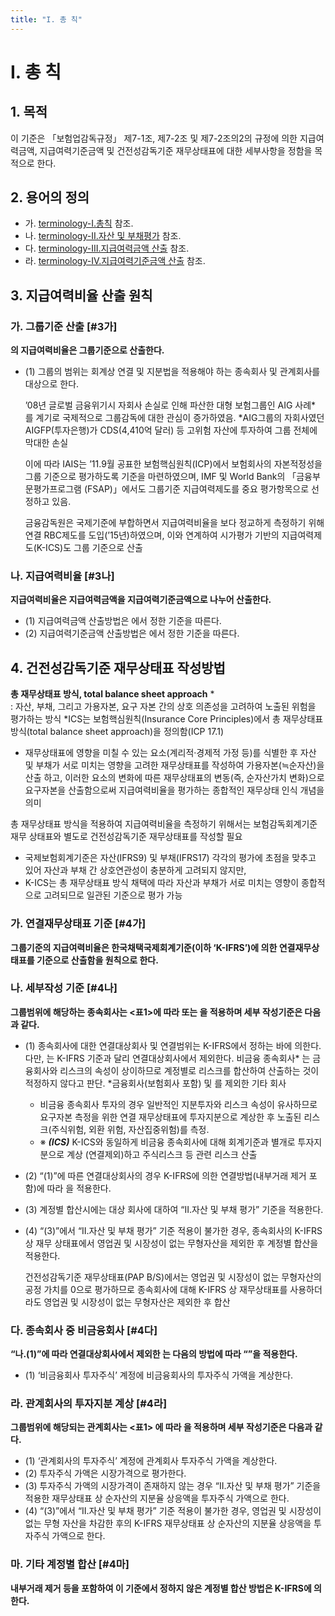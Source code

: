 ```yaml
---
title: "I. 총 칙"
---
```

# I. 총 칙

## 1. 목적
이 기준은 「보험업감독규정」 제7-1조, 제7-2조 및 제7-2조의2의 규정에 의한 지급여력금액, 지급여력기준금액 및 건전성감독기준 재무상태표에 대한 세부사항을 정함을 목적으로 한다.



## 2. 용어의 정의
- 가. [terminology-I.총칙](/kics/term-1/) 참조.
- 나. [terminology-II.자산 및 부채평가](/kics/term-2/) 참조.
- 다. [terminology-III.지급여력금액 산출](/kics/term-3/) 참조.
- 라. [terminology-IV.지급여력기준금액 산출](/kics/term-4/) 참조.

## 3. 지급여력비율 산출 원칙

### 가. 그룹기준 산출 [#3가]
**<OverlayDemo id="보험회사" />의 지급여력비율은 그룹기준으로 산출한다.**
- (1) 그룹의 범위는 회계상 연결 및 지분법을 적용해야 하는 종속회사 및 관계회사를 대상으로 한다.

  <Accordion multiple activeIndex={[]}>
    <AccordionTab header="그룹기준 지급여력비율 산출배경">

  ’08년 글로벌 금융위기시 자회사 손실로 인해 파산한 대형 보험그룹인 AIG 사례* 를 계기로 국제적으로 그룹감독에 대한 관심이 증가하였음.
  <SubText> *AIG그룹의 자회사였던 AIGFP(투자은행)가 CDS(4,410억 달러) 등 고위험 자산에 투자하여 그룹 전체에 막대한 손실</SubText>

  이에 따라 IAIS는 ’11.9월 공표한 보험핵심원칙(ICP)에서 보험회사의 자본적정성을 그룹 기준으로 평가하도록 기준을 마련하였으며, IMF 및 World Bank의 「금융부문평가프로그램 (FSAP)」에서도 그룹기준 지급여력제도를 중요 평가항목으로 선정하고 있음.

  금융감독원은 국제기준에 부합하면서 지급여력비율을 보다 정교하게 측정하기 위해 연결 RBC제도를 도입(’15년)하였으며, 이와 연계하여 시가평가 기반의 지급여력제도(K-ICS)도 그룹 기준으로 산출

    </AccordionTab>
  </Accordion>

### 나. 지급여력비율 [#3나]
**지급여력비율은 지급여력금액을 지급여력기준금액으로 나누어 산출한다.**
- (1) 지급여력금액 산출방법은 <OverlayDemo id="300" />에서 정한 기준을 따른다.
- (2) 지급여력기준금액 산출방법은 <OverlayDemo id="400" />에서 정한 기준을 따른다.

## 4. 건전성감독기준 재무상태표 작성방법
<Accordion multiple activeIndex={[0]}>
<AccordionTab header ="건전성감독기준 재무상태표 별도 작성의 필요성">

**총 재무상태표 방식, total balance sheet approach** \* <br/> : 자산, 부채, 그리고 가용자본, 요구 자본 간의 상호 의존성을 고려하여 노출된 위험을 평가하는 방식
<SubText> *ICS는 보험핵심원칙(Insurance Core Principles)에서 총 재무상태표 방식(total balance sheet approach)을 정의함(ICP 17.1)</SubText>
- 재무상태표에 영향을 미칠 수 있는 요소(계리적·경제적 가정 등)를 식별한 후 자산 및 부채가 서로 미치는 영향을 고려한 재무상태표를 작성하여 가용자본(≒순자산)을 산출 하고, 이러한 요소의 변화에 따른 재무상태표의 변동(즉, 순자산가치 변화)으로 요구자본을 산출함으로써 지급여력비율을 평가하는 종합적인 재무상태 인식 개념을 의미

총 재무상태표 방식을 적용하여 지급여력비율을 측정하기 위해서는 보험감독회계기준 재무 상태표와 별도로 건전성감독기준 재무상태표를 작성할 필요
- 국제보험회계기준은 자산(IFRS9) 및 부채(IFRS17) 각각의 평가에 초점을 맞추고 있어 자산과 부채 간 상호연관성이 충분하게 고려되지 않지만,
- K-ICS는 총 재무상태표 방식 채택에 따라 자산과 부채가 서로 미치는 영향이 종합적으로 고려되므로 일관된 기준으로 평가 가능
</AccordionTab>
</Accordion>

### 가. 연결재무상태표 기준 [#4가]
**그룹기준의 지급여력비율은 한국채택국제회계기준(이하 ‘K-IFRS’)에 의한 연결재무상태표를 기준으로 산출함을 원칙으로 한다.**

### 나. 세부작성 기준 [#4나]
**그룹범위에 해당하는 종속회사는 \<표1>에 따라 <OverlayDemo id="계정별합산"/> 또는 <OverlayDemo id="투자지분계상"/>을 적용하며 세부 작성기준은 다음과 같다.**

<CenterImg src ="/kics/table1.png" caption="<표1> 건전성감독기준 재무상태표 작성방법" />

- (1) 종속회사에 대한 연결대상회사 및 연결범위는 K-IFRS에서 정하는 바에 의한다. 다만, <OverlayDemo id="비금융회사" />는 K-IFRS 기준과 달리 연결대상회사에서 제외한다.
  <Accordion multiple activeIndex={[]}>
  <AccordionTab header="비금융회사를 연결대상회사에서 제외하는 이유">
  비금융 종속회사* 는 금융회사와 리스크의 속성이 상이하므로 계정별로 리스크를 합산하여 산출하는 것이 적정하지 않다고 판단.
  <SubText> *금융회사(보험회사 포함) 및 <OverlayDemo id="보험업관련회사" />를 제외한 기타 회사</SubText>

  - 비금융 종속회사 투자의 경우 일반적인 지분투자와 리스크 속성이 유사하므로 요구자본 측정을 위한 연결 재무상태표에 투자지분으로 계상한 후 노출된 리스크(주식위험, 외환 위험, 자산집중위험)를 측정.
  - ※ **_(ICS)_** K-ICS와 동일하게 비금융 종속회사에 대해 회계기준과 별개로 투자지분으로 계상 (연결제외)하고 주식리스크 등 관련 리스크 산출
  </AccordionTab>
  </Accordion>

- (2) “(1)”에 따른 연결대상회사의 경우 K-IFRS에 의한 연결방법(내부거래 제거 포함)에 따라 <OverlayDemo id="계정별합산" />을 적용한다.
- (3) 계정별 합산시에는 대상 회사에 대하여 “II.자산 및 부채 평가” 기준을 적용한다.
- (4) “(3)”에서 “II.자산 및 부채 평가” 기준 적용이 불가한 경우, 종속회사의 K-IFRS 상 재무 상태표에서 영업권 및 시장성이 없는 무형자산을 제외한 후 계정별 합산을 적용한다.
  <Accordion multiple activeIndex={[]}>
  <AccordionTab header="“II.자산 및 부채 평가” 기준 적용이 불가한 경우, 종속회사의 K-IFRS 상 재무상태표에서 영업권 및 시장성이 없는 무형자산을 제외한 후 계정별 합산을 적용하는 이유 ">

    건전성감독기준 재무상태표(PAP B/S)에서는 영업권 및 시장성이 없는 무형자산의 공정 가치를 0으로 평가하므로 종속회사에 대해 K-IFRS 상 재무상태표를 사용하더라도 영업권 및 시장성이 없는 무형자산은 제외한 후 합산
  </AccordionTab>
  </Accordion>

### 다. 종속회사 중 비금융회사 [#4다]
**“나.(1)”에 따라 연결대상회사에서 제외한 <OverlayDemo id="비금융회사"/>는 다음의 방법에 따라 “<OverlayDemo id="투자지분계상" />”을 적용한다.**
- (1) ‘비금융회사 투자주식’ 계정에 비금융회사의 투자주식 가액을 계상한다.

### 라. 관계회사의 투자지분 계상 [#4라]
**그룹범위에 해당되는 관계회사는 \<표1> 에 따라 <OverlayDemo id="투자지분계상"/>을 적용하며 세부 작성기준은 다음과 같다.**

- (1) ‘관계회사의 투자주식’ 계정에 관계회사 투자주식 가액을 계상한다.
- (2) 투자주식 가액은 시장가격으로 평가한다.
- (3) 투자주식 가액의 시장가격이 존재하지 않는 경우 “II.자산 및 부채 평가” 기준을 적용한 재무상태표 상 순자산의 지분율 상응액을 투자주식 가액으로 한다.
- (4) “(3)”에서 “II.자산 및 부채 평가” 기준 적용이 불가한 경우, 영업권 및 시장성이 없는 무형 자산을 차감한 후의 K-IFRS 재무상태표 상 순자산의 지분율 상응액을 투자주식 가액으로 한다.

### 마. 기타 계정별 합산 [#4마]
**내부거래 제거 등을 포함하여 이 기준에서 정하지 않은 계정별 합산 방법은 K-IFRS에 의한다.**
